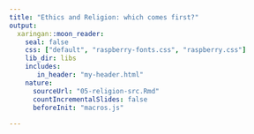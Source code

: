 ```yaml
---
title: "Ethics and Religion: which comes first?"
output:
  xaringan::moon_reader:
    seal: false
    css: ["default", "raspberry-fonts.css", "raspberry.css"]
    lib_dir: libs
    includes:
       in_header: "my-header.html"
    nature:
      sourceUrl: "05-religion-src.Rmd"
      countIncrementalSlides: false
      beforeInit: "macros.js"
      
---
```

